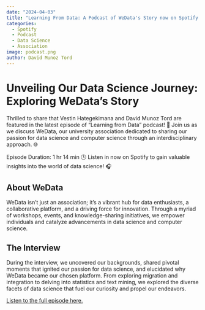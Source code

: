 ```yaml
---
date: "2024-04-03"
title: "Learning From Data: A Podcast of WeData's Story now on Spotify 🎧"
categories:
  - Spotify
  - Podcast
  - Data Science
  - Association
image: podcast.png
author: David Munoz Tord
---
```



# Unveiling Our Data Science Journey: Exploring WeData's Story

Thrilled to share that Vestin Hategekimana and David Munoz Tord are featured in the latest episode of "Learning from Data" podcast! 🚀 Join us as we discuss WeData, our university association dedicated to sharing our passion for data science and computer science through an interdisciplinary approach. 🌐

Episode Duration: 1 hr 14 min 🕒
Listen in now on Spotify to gain valuable insights into the world of data science! 🎧 

## About WeData

WeData isn't just an association; it's a vibrant hub for data enthusiasts, a collaborative platform, and a driving force for innovation. Through a myriad of workshops, events, and knowledge-sharing initiatives, we empower individuals and catalyze advancements in data science and computer science.

## The Interview

During the interview, we uncovered our backgrounds, shared pivotal moments that ignited our passion for data science, and elucidated why WeData became our chosen platform. From exploring migration and integration to delving into statistics and text mining, we explored the diverse facets of data science that fuel our curiosity and propel our endeavors.

[Listen to the full episode here.](https://open.spotify.com/episode/0YEwGkNdPBNnymTA4yKca8)
